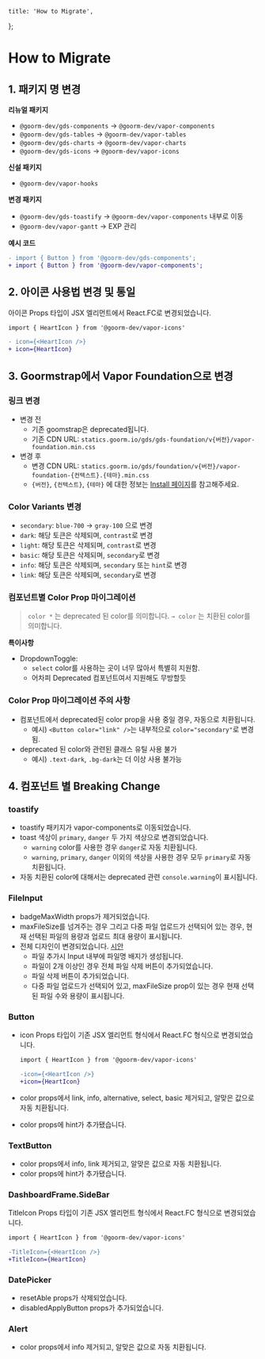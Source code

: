 
    title: 'How to Migrate',
};

# How to Migrate

## 1. 패키지 명 변경

**리뉴얼 패키지**

-   `@goorm-dev/gds-components` -> `@goorm-dev/vapor-components`
-   `@goorm-dev/gds-tables` -> `@goorm-dev/vapor-tables`
-   `@goorm-dev/gds-charts` -> `@goorm-dev/vapor-charts`
-   `@goorm-dev/gds-icons` -> `@goorm-dev/vapor-icons`

**신설 패키지**

-   `@goorm-dev/vapor-hooks`

**변경 패키지**

-   `@goorm-dev/gds-toastify` -> `@goorm-dev/vapor-components` 내부로 이동
-   `@goorm-dev/vapor-gantt` -> EXP 관리

**예시 코드**

```diff
- import { Button } from '@goorm-dev/gds-components';
+ import { Button } from '@goorm-dev/vapor-components';
```

## 2. 아이콘 사용법 변경 및 통일

아이콘 Props 타입이 JSX 엘리먼트에서 React.FC로 변경되었습니다.

```diff
import { HeartIcon } from '@goorm-dev/vapor-icons'

- icon={<HeartIcon />}
+ icon={HeartIcon}
```

## 3. Goormstrap에서 Vapor Foundation으로 변경

### 링크 변경

-   변경 전
    -   기존 goomstrap은 deprecated됩니다.
    -   기존 CDN URL: `statics.goorm.io/gds/gds-foundation/v{버전}/vapor-foundation.min.css`
-   변경 후
    -   변경 CDN URL: `statics.goorm.io/gds/foundation/v{버전}/vapor-foundation-{컨텍스트}.{테마}.min.css`
    -   `{버전}`, `{컨텍스트}`, `{테마}` 에 대한 정보는 [Install 페이지](/guides/installation#external-css)를 참고해주세요.

### Color Variants 변경

-   `secondary`: `blue-700` -> `gray-100` 으로 변경
-   `dark`: 해당 토큰은 삭제되며, `contrast`로 변경
-   `light`: 해당 토큰은 삭제되며, `contrast`로 변경
-   `basic`: 해당 토큰은 삭제되며, `secondary`로 변경
-   `info`: 해당 토큰은 삭제되며, `secondary` 또는 `hint`로 변경
-   `link`: 해당 토큰은 삭제되며, `secondary`로 변경

### 컴포넌트별 Color Prop 마이그레이션

> `color *` 는 deprecated 된 color를 의미합니다.
> `→ color` 는 치환된 color를 의미합니다.

<DeprecatedColors />

**특이사항**

-   DropdownToggle:
    -   `select` color를 사용하는 곳이 너무 많아서 특별히 지원함.
    -   어차피 Deprecated 컴포넌트여서 지원해도 무방할듯

### Color Prop 마이그레이션 주의 사항

-   컴포넌트에서 deprecated된 color prop을 사용 중일 경우, 자동으로 치환됩니다.
    -   예시) `<Button color="link" />`는 내부적으로 `color="secondary"`로 변경됨.
-   deprecated 된 color와 관련된 클래스 유틸 사용 불가
    -   예시) `.text-dark`, `.bg-dark`는 더 이상 사용 불가능

## 4. 컴포넌트 별 Breaking Change

### toastify

-   toastify 패키지가 vapor-components로 이동되었습니다.
-   toast 색상이 `primary`, `danger` 두 가지 색상으로 변경되었습니다.
    -   `warning` color를 사용한 경우 `danger`로 자동 치환됩니다.
    -   `warning`, `primary`, `danger` 이외의 색상을 사용한 경우 모두 `primary`로 자동 치환됩니다.
-   자동 치환된 color에 대해서는 deprecated 관련 `console.warning`이 표시됩니다.

### FileInput

-   badgeMaxWidth props가 제거되었습니다.
-   maxFileSize를 넘겨주는 경우 그리고 다중 파일 업로드가 선택되어 있는 경우, 현재 선택된 파일의 용량과 업로드 최대 용량이 표시됩니다.
-   전체 디자인이 변경되었습니다. [시안](https://www.figma.com/design/TBQ0vT0mdGz7aepjxgfdc3/GDS---Components?node-id=31395-106678&m=dev)
    -   파일 추가시 Input 내부에 파일명 배지가 생성됩니다.
    -   파일이 2개 이상인 경우 전체 파일 삭제 버튼이 추가되었습니다.
    -   파일 삭제 버튼이 추가되었습니다.
    -   다중 파일 업로드가 선택되어 있고, maxFileSize prop이 있는 경우 현재 선택된 파일 수와 용량이 표시됩니다.

### Button

-   icon Props 타입이 기존 JSX 엘리먼트 형식에서 React.FC 형식으로 변경되었습니다.

    ```diff
    import { HeartIcon } from '@goorm-dev/vapor-icons'

    -icon={<HeartIcon />}
    +icon={HeartIcon}
    ```

-   color props에서 link, info, alternative, select, basic 제거되고, 알맞은 값으로 자동 치환됩니다.
-   color props에 hint가 추가됐습니다.

### TextButton

-   color props에서 info, link 제거되고, 알맞은 값으로 자동 치환됩니다.
-   color props에 hint가 추가됐습니다.

### DashboardFrame.SideBar

TitleIcon Props 타입이 기존 JSX 엘리먼트 형식에서 React.FC 형식으로 변경되었습니다.

```diff
import { HeartIcon } from '@goorm-dev/vapor-icons'

-TitleIcon={<HeartIcon />}
+TitleIcon={HeartIcon}
```

### DatePicker

-   resetAble props가 삭제되었습니다.
-   disabledApplyButton props가 추가되었습니다.

### Alert

-   color props에서 info 제거되고, 알맞은 값으로 자동 치환됩니다.

